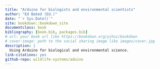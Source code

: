 ```yaml
--- 
title: "Arduino for biologists and environmental scientists"
author: "Ed Baked (Ed.)"
date: "`r Sys.Date()`"
site: bookdown::bookdown_site
documentclass: book
bibliography: [book.bib, packages.bib]
# url: your book url like https://bookdown.org/yihui/bookdown
# cover-image: path to the social sharing image like images/cover.jpg
description: |
  Using Arduino for biological and environmental science.
link-citations: yes
github-repo: wildlife-systems/aduino
---
```

